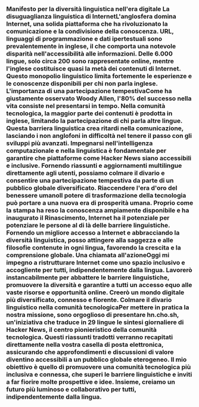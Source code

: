 
<Steps>

### Manifesto per la diversità linguistica nell'era digitale La disuguaglianza linguistica di InternetL'anglosfera domina Internet, una solida piattaforma che ha rivoluzionato la comunicazione e la condivisione della conoscenza. URL, linguaggi di programmazione e dati ipertestuali sono prevalentemente in inglese, il che comporta una notevole disparità nell'accessibilità alle informazioni. Delle 6.000 lingue, solo circa 200 sono rappresentate online, mentre l'inglese costituisce quasi la metà dei contenuti di Internet. Questo monopolio linguistico limita fortemente le esperienze e le conoscenze disponibili per chi non parla inglese. L'importanza di una partecipazione tempestivaCome ha giustamente osservato Woody Allen, l'80% del successo nella vita consiste nel presentarsi in tempo. Nella comunità tecnologica, la maggior parte dei contenuti è prodotta in inglese, limitando la partecipazione di chi parla altre lingue. Questa barriera linguistica crea ritardi nella comunicazione, lasciando i non anglofoni in difficoltà nel tenere il passo con gli sviluppi più avanzati. Impegnarsi nell'intelligenza computazionale e nella linguistica è fondamentale per garantire che piattaforme come Hacker News siano accessibili e inclusive. Fornendo riassunti e aggiornamenti multilingue direttamente agli utenti, possiamo colmare il divario e consentire una partecipazione tempestiva da parte di un pubblico globale diversificato. Riaccendere l'era d'oro del benessere umanoIl potere di trasformazione della tecnologia può portare a una nuova era di prosperità umana. Proprio come la stampa ha reso la conoscenza ampiamente disponibile e ha inaugurato il Rinascimento, Internet ha il potenziale per potenziare le persone al di là delle barriere linguistiche. Fornendo un migliore accesso a Internet e abbracciando la diversità linguistica, posso attingere alla saggezza e alle filosofie contenute in ogni lingua, favorendo la crescita e la comprensione globale. Una chiamata all'azioneOggi mi impegno a ristrutturare Internet come uno spazio inclusivo e accogliente per tutti, indipendentemente dalla lingua. Lavorerò instancabilmente per abbattere le barriere linguistiche, promuovere la diversità e garantire a tutti un accesso equo alle vaste risorse e opportunità online. Creerò un mondo digitale più diversificato, connesso e fiorente. Colmare il divario linguistico nella comunità tecnologicaPer mettere in pratica la nostra missione, sono orgoglioso di presentare hn.cho.sh, un'iniziativa che traduce in 29 lingue le sintesi giornaliere di Hacker News, il centro pionieristico della comunità tecnologica. Questi riassunti tradotti verranno recapitati direttamente nella vostra casella di posta elettronica, assicurando che approfondimenti e discussioni di valore diventino accessibili a un pubblico globale eterogeneo. Il mio obiettivo è quello di promuovere una comunità tecnologica più inclusiva e connessa, che superi le barriere linguistiche e inviti a far fiorire molte prospettive e idee. Insieme, creiamo un futuro più luminoso e collaborativo per tutti, indipendentemente dalla lingua.</Steps>
